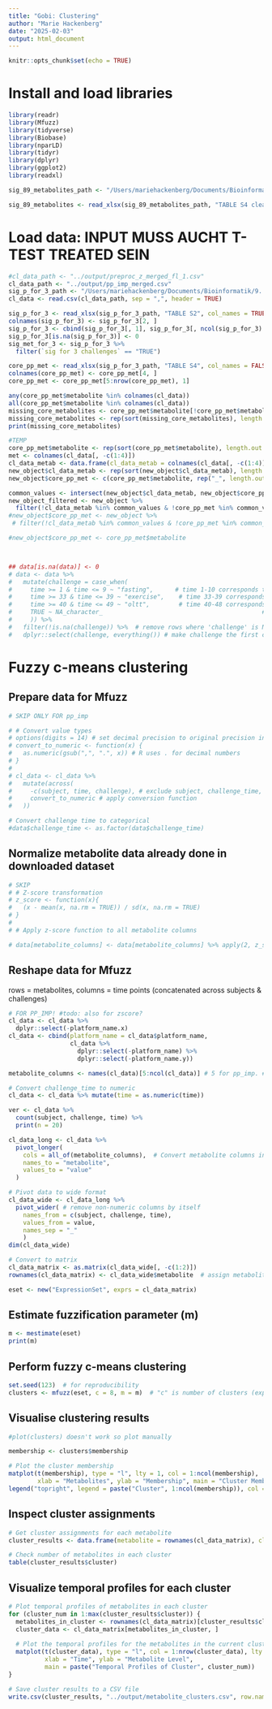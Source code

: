 ```yaml
---
title: "Gobi: Clustering"
author: "Marie Hackenberg"
date: "2025-02-03"
output: html_document
---
```


```r
knitr::opts_chunk$set(echo = TRUE)
```

# Install and load libraries
```r
library(readr)
library(Mfuzz)
library(tidyverse)
library(Biobase)
library(nparLD)
library(tidyr)
library(dplyr)
library(ggplot2)
library(readxl)
```

```r
sig_89_metabolites_path <- "/Users/mariehackenberg/Documents/Bioinformatik/9. Semester (WS24:25)/Gobi/Data Sheet 2.xlsx" #Marie

sig_89_metabolites <- read_xlsx(sig_89_metabolites_path, "TABLE S4 clean", col_names = TRUE)

```


# Load data: INPUT MUSS AUCHT T-TEST TREATED SEIN
```r
#cl_data_path <- "../output/preproc_z_merged_fl_1.csv"
cl_data_path <- "../output/pp_imp_merged.csv"
sig_p_for_3_path <- "/Users/mariehackenberg/Documents/Bioinformatik/9. Semester (WS24:25)/Gobi/Data Sheet 2.xlsx" #Marie
cl_data <- read.csv(cl_data_path, sep = ",", header = TRUE)

sig_p_for_3 <- read_xlsx(sig_p_for_3_path, "TABLE S2", col_names = TRUE)
colnames(sig_p_for_3) <- sig_p_for_3[2, ]
sig_p_for_3 <- cbind(sig_p_for_3[, 1], sig_p_for_3[, ncol(sig_p_for_3) - 1])
sig_p_for_3[is.na(sig_p_for_3)] <- 0
sig_met_for_3 <- sig_p_for_3 %>%
  filter(`sig for 3 challenges` == "TRUE")

core_pp_met <- read_xlsx(sig_p_for_3_path, "TABLE S4", col_names = FALSE)
colnames(core_pp_met) <- core_pp_met[4, ]
core_pp_met <- core_pp_met[5:nrow(core_pp_met), 1]

any(core_pp_met$metabolite %in% colnames(cl_data))
all(core_pp_met$metabolite %in% colnames(cl_data))
missing_core_metabolites <- core_pp_met$metabolite[!core_pp_met$metabolite %in% colnames(cl_data)]
missing_core_metabolites <- rep(sort(missing_core_metabolites), length.out = nrow(missing_core_metabolites))
print(missing_core_metabolites)

#TEMP
core_pp_met$metabolite <- rep(sort(core_pp_met$metabolite), length.out = nrow(core_pp_met))
met <- colnames(cl_data[, -c(1:4)])
cl_data_metab <- data.frame(cl_data_metab = colnames(cl_data[, -c(1:4)]))
new_object$cl_data_metab <- rep(sort(new_object$cl_data_metab), length.out = nrow(new_object))
new_object$core_pp_met <- c(core_pp_met$metabolite, rep("_", length.out = nrow(new_object) - length(core_pp_met$metabolite)))

common_values <- intersect(new_object$cl_data_metab, new_object$core_pp_met)
new_object_filtered <- new_object %>%
  filter(!cl_data_metab %in% common_values & !core_pp_met %in% common_values)
#new_object$core_pp_met <- new_object %>%
 # filter(!cl_data_metab %in% common_values & !core_pp_met %in% common_values)

#new_object$core_pp_met <- core_pp_met$metabolite



## data[is.na(data)] <- 0
# data <- data %>%
#   mutate(challenge = case_when(
#     time >= 1 & time <= 9 ~ "fasting",      # time 1-10 corresponds to fasting
#     time >= 33 & time <= 39 ~ "exercise",    # time 33-39 corresponds to exercise
#     time >= 40 & time <= 49 ~ "oltt",        # time 40-48 corresponds to OLTT
#     TRUE ~ NA_character_                                            # assign NA for any time outside ranges
#     )) %>%
#   filter(!is.na(challenge)) %>%  # remove rows where 'challenge' is NA
#   dplyr::select(challenge, everything()) # make challenge the first column
```
# Fuzzy c-means clustering

## Prepare data for Mfuzz
```r
# SKIP ONLY FOR pp_imp

# # Convert value types
# options(digits = 14) # set decimal precision to original precision in raw data
# convert_to_numeric <- function(x) {
#   as.numeric(gsub(",", ".", x)) # R uses . for decimal numbers
# }
# 
# cl_data <- cl_data %>%
#   mutate(across(
#     -c(subject, time, challenge), # exclude subject, challenge_time, and challenge
#     convert_to_numeric # apply conversion function
#   ))

# Convert challenge time to categorical
#data$challenge_time <- as.factor(data$challenge_time)
```
## Normalize metabolite data already done in downloaded dataset
```r
# SKIP
# # Z-score transformation
# z_score <- function(x){
#   (x - mean(x, na.rm = TRUE)) / sd(x, na.rm = TRUE)
# }
# 
# # Apply z-score function to all metabolite columns

# data[metabolite_columns] <- data[metabolite_columns] %>% apply(2, z_score)

```

## Reshape data for Mfuzz
rows = metabolites, columns = time points (concatenated across subjects & challenges)
```r
# FOR PP_IMP! #todo: also for zscore?
cl_data <- cl_data %>%
  dplyr::select(-platform_name.x)
cl_data <- cbind(platform_name = cl_data$platform_name,
                 cl_data %>%
                   dplyr::select(-platform_name) %>%
                   dplyr::select(-platform_name.y))

metabolite_columns <- names(cl_data)[5:ncol(cl_data)] # 5 for pp_imp. #todo: 4 for zscore?

# Convert challenge_time to numeric
cl_data <- cl_data %>% mutate(time = as.numeric(time))

ver <- cl_data %>%
  count(subject, challenge, time) %>%
  print(n = 20)

cl_data_long <- cl_data %>%
  pivot_longer(
    cols = all_of(metabolite_columns),  # Convert metabolite columns into rows
    names_to = "metabolite",
    values_to = "value"
  )

# Pivot data to wide format
cl_data_wide <- cl_data_long %>%
  pivot_wider( # remove non-numeric columns by itself
    names_from = c(subject, challenge, time),
    values_from = value,
    names_sep = "_"
    )
dim(cl_data_wide)
```
```r
# Convert to matrix
cl_data_matrix <- as.matrix(cl_data_wide[, -c(1:2)])
rownames(cl_data_matrix) <- cl_data_wide$metabolite  # assign metabolite names

eset <- new("ExpressionSet", exprs = cl_data_matrix)
```
## Estimate fuzzification parameter (m)
```r
m <- mestimate(eset)
print(m)
```
## Perform fuzzy c-means clustering
```r
set.seed(123)  # for reproducibility
clusters <- mfuzz(eset, c = 8, m = m)  # "c" is number of clusters (experiment with different values) #todo
```
## Visualise clustering results
```r
#plot(clusters) doesn't work so plot manually

membership <- clusters$membership

# Plot the cluster membership
matplot(t(membership), type = "l", lty = 1, col = 1:ncol(membership),
        xlab = "Metabolites", ylab = "Membership", main = "Cluster Membership")
legend("topright", legend = paste("Cluster", 1:ncol(membership)), col = 1:ncol(membership), lty = 1)

```
## Inspect cluster assignments
```r
# Get cluster assignments for each metabolite
cluster_results <- data.frame(metabolite = rownames(cl_data_matrix), cluster = clusters$cluster)

# Check number of metabolites in each cluster
table(cluster_results$cluster)

```

## Visualize temporal profiles for each cluster
```r
# Plot temporal profiles of metabolites in each cluster
for (cluster_num in 1:max(cluster_results$cluster)) {
  metabolites_in_cluster <- rownames(cl_data_matrix)[cluster_results$cluster == cluster_num]
  cluster_data <- cl_data_matrix[metabolites_in_cluster, ]
  
  # Plot the temporal profiles for the metabolites in the current cluster
  matplot(t(cluster_data), type = "l", col = 1:nrow(cluster_data), lty = 1, 
          xlab = "Time", ylab = "Metabolite Level", 
          main = paste("Temporal Profiles of Cluster", cluster_num))
}

```

```r
# Save cluster results to a CSV file
write.csv(cluster_results, "../output/metabolite_clusters.csv", row.names = FALSE)
```

```r
```
